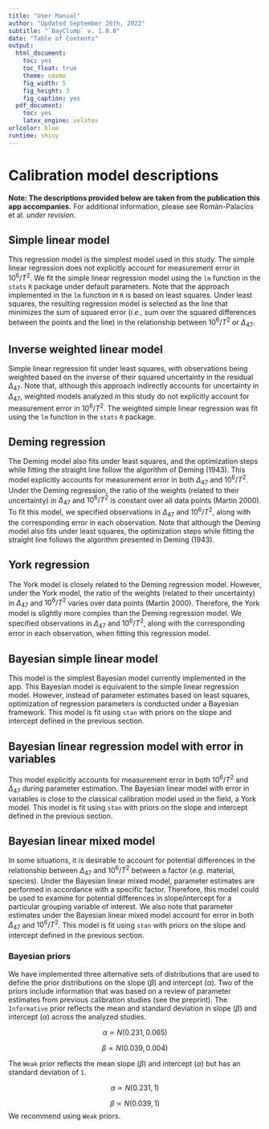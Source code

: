 ```yaml
---
title: "User Manual"
author: "Updated September 26th, 2022"
subtitle: "`BayClump` v. 1.0.0"
date: "Table of Contents"
output:
  html_document: 
    toc: yes
    toc_float: true
    theme: cosmo
    fig_width: 5
    fig_height: 3
    fig_caption: yes
  pdf_document:
    toc: yes
    latex_engine: xelatex
urlcolor: blue
runtime: shiny
---
```


# Calibration model descriptions  

**Note: The descriptions provided below are taken from the publication this app accompanies.** For additional information, please see Román-Palacios et al. *under revision*.  

## Simple linear model  

This regression model is the simplest model used in this study. The simple linear regression does not explicitly account for measurement error in $10^6/T^2$. We fit the simple linear regression model using the `lm` function in the `stats` `R` package under default parameters. Note that the approach implemented in the `lm` function in `R` is based on least squares. Under least squares, the resulting regression model is selected as the line that minimizes the sum of squared error (*i.e.*, sum over the squared differences between the points and the line) in the relationship between $10^6/T^2$ or $Δ_{47}$.  

## Inverse weighted linear model  

Simple linear regression fit under least squares, with observations being weighted based on the inverse of their squared uncertainty in the residual $Δ_{47}$. Note that, although this approach indirectly accounts for uncertainty in $Δ_{47}$, weighted models analyzed in this study do not explicitly account for measurement error in $10^6/T^2$. The weighted simple linear regression was fit using the `lm` function in the `stats` `R` package.   

## Deming regression  

The Deming model also fits under least squares, and the optimization steps while fitting the straight line follow the algorithm of Deming (1943). This model explicitly accounts for measurement error in both $Δ_{47}$ and $10^6/T^2$. Under the Deming regression, the ratio of the weights (related to their uncertainty) in $Δ_{47}$ and $10^6/T^2$ is constant over all data points (Martin 2000). To fit this model, we specified observations in $Δ_{47}$ and $10^6/T^2$, along with the corresponding error in each observation. Note that although the Deming model also fits under least squares, the optimization steps while fitting the straight line follows the algorithm presented in Deming (1943).  

## York regression  

The York model is closely related to the Deming regression model. However, under the York model, the ratio of the weights (related to their uncertainty) in $Δ_{47}$ and $10^6/T^2$ varies over data points (Martin 2000). Therefore, the York model is slightly more complex than the Deming regression model. We specified observations in $Δ_{47}$ and $10^6/T^2$, along with the corresponding error in each observation, when fitting this regression model.  

## Bayesian simple linear model  

This model is the simplest Bayesian model currently implemented in the app. This Bayesian model is equivalent to the simple linear regression model. However, instead of parameter estimates based on least squares, optimization of regression parameters is conducted under a Bayesian framework. This model is fit using `stan` with priors on the slope and intercept defined in the previous section.  

## Bayesian linear regression model with error in variables  

This model explicitly accounts for measurement error in both $10^6/T^2$ and $Δ_{47}$ during parameter estimation. The Bayesian linear model with error in variables is close to the classical calibration model used in the field, a York model. This model is fit using `stan` with priors on the slope and intercept defined in the previous section.  

## Bayesian linear mixed model  

In some situations, it is desirable to account for potential differences in the relationship between $Δ_{47}$ and $10^6/T^2$ between a factor (*e.g.* material, species). Under the Bayesian linear mixed model, parameter estimates are performed in accordance with a specific factor. Therefore, this model could be used to examine for potential differences in slope/intercept for a particular grouping variable of interest. We also note that parameter estimates under the Bayesian linear mixed model account for error in both $Δ_{47}$ and $10^6/T^2$. This model is fit using `stan` with priors on the slope and intercept defined in the previous section.  

### Bayesian priors

We have implemented three alternative sets of distributions that are used to define the prior distributions on the slope ($\beta$) and intercept ($\alpha$). Two of the priors include information that was based on a review of parameter estimates from previous calibration studies (see the preprint). The `Informative` prior reflects the mean and standard deviation in slope ($\beta$) and intercept ($\alpha$) across the analyzed studies.

$$
\alpha \propto N(0.231, 0.065)
$$

$$
\beta \propto N(0.039,0.004)
$$


The `Weak` prior reflects the mean slope ($\beta$) and intercept ($\alpha$) but has an standard deviation of `1`.


$$
\alpha \propto N(0.231, 1)
$$

$$
\beta \propto N(0.039, 1)
$$
We recommend using `Weak` priors.


